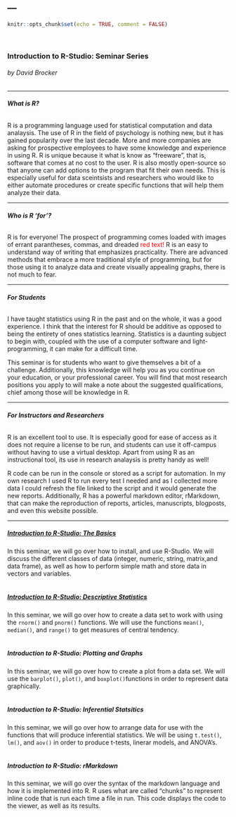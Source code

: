 ---
---

```{r setup, include=FALSE}
knitr::opts_chunk$set(echo = TRUE, comment = FALSE)
```
<br>

### **Introduction to R-Studio: Seminar Series**
###### *by David Brocker*

***

###### **What is R?**

R is a programming language used for statistical computation and data analaysis. The use of R in the field of psychology is nothing new, but it has gained popularity over the last decade. More and more companies are asking for prospective employees to have some knowledge and experience in using R. R is unique because it what is know as "freeware", that is, software that comes at no cost to the user. R is also mostly open-source so that anyone can add options to the program that fit their own needs. This is especially useful for data sceintsists and researchers who would like to either automate procedures or create specific functions that will help them analyze their data. 

***

###### **Who is R 'for'?**

R is for everyone! The prospect of programming comes loaded with images of errant parantheses, commas, and dreaded <span style="color:red">red text!</span> R is an easy to understand way of writing that emphasizes practicality. There are advanced methods that embrace a more traditional style of programming, but for those using it to analyze data and create visually appealing graphs, there is not much to fear. 

***

###### **For Students**

I have taught statistics using R in the past and on the whole, it was a good experience. I think that the interest for R should be additive as opposed to being the entirety of ones statistics learning. Statistics is a daunting subject to begin with, coupled with the use of a computer software and light-programming, it can make for a difficult time. 

This seminar is for students who want to give themselves a bit of a challenge. Additionally, this knowledge will help you as you continue on your education, or your professional career. You will find that most research positions you apply to will make a note about the suggested qualifications, chief among those will be knowledge in R.    

***

###### **For Instructors and Researchers**

R is an excellent tool to use. It is especially good for ease of access as it does not require a license to be run, and students can use it off-campus without having to use a virtual desktop. Apart from using R as an instructional tool, its use in research analaysis is pretty handy as well!

R code can be run in the console or stored as a script for automation. In my own research I used R to run every test I needed and as I collected more data I could refresh the file linked to the script and it would generate the new reports. Additionally, R has a powerful markdown editor, rMarkdown, that can make the reproduction of reports, articles, manuscripts, blogposts, and even this website possible. 

***

##### [**Introduction to R-Studio: The Basics**](files/Seminar-1.html)
In this seminar, we will go over how to install, and use R-Studio. We will discuss the different classes of data (integer, numeric, string, matrix,and data frame), as well as how to perform simple math and store data in vectors and variables.
<br><br>

##### [**Introduction to R-Studio: Descriptive Statistics**](files/Seminar-2.html)
In this seminar, we will go over how to create a data set to work with using the `rnorm()` and `pnorm()` functions. We will use the functions `mean()`, `median()`, and `range()` to get measures of central tendency.
<br><br>

##### **Introduction to R-Studio: Plotting and Graphs**
In this seminar, we will go over how to create a plot from a data set. We will use the `barplot()`, `plot()`, and `boxplot()`functions in order to represent data graphically. 
<br><br>

##### **Introduction to R-Studio: Inferential Statsitics**
In this seminar, we will go over how to arrange data for use with the functions that will produce inferential statistics. We will be using `t.test()`, `lm()`, and `aov()` in order to produce t-tests, linerar models, and ANOVA's. 
<br><br>

##### **Introduction to R-Studio: rMarkdown**
In this seminar, we will go over the syntax of the markdown language and how it is implemented into R. R uses what are called "chunks" to represent inline code that is run each time a file in run. This code displays the code to the viewer, as well as its results.



<br>

